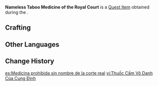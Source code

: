{{Item Infobox
|id           = 120246
|image        = Item Nameless Taboo Medicine of the Royal Court.png
|type         = Quest Items
|group        = 
|description  = The smell of this stings your nose and will not easily fade. According to the records, this medicine requires the power of the God of Wisdom to awaken the addled mind. Perhaps it might be able to resist the "curse."
|source1      = [[Fortune-Mocking Pedigree]]
}}
'''Nameless Taboo Medicine of the Royal Court''' is a [[Quest Item]] obtained during the {{Quest|Fortune-Mocking Pedigree}}.

==Crafting==
{{Recipe
|type             = Crafting
|Strange Mushroom = 2
|Kalpalata Lotus  = 1
|Sumeru Rose      = 1
|sort             = Strange Mushroom;Kalpalata Lotus;Sumeru Rose
}}

==Other Languages==
{{Other Languages
|default_hidden = 1
|en      = Nameless Taboo Medicine of the Royal Court
|zhs     = 无名的王庭禁药
|zhs_rm  = Wúmíng de Wángtíng Jìnyào
|zht     = 無名的王庭禁藥
|zht_rm  = Wúmíng de Wángtíng Jìnyào
|ja      = 名もなき王庭禁薬
|ja_rm   = Namonaki Outei Kinyaku
|ko      = 궁중에서 금지된 이름 없는 약
|es      = Medicina prohibida sin nombre de la corte real
|fr      = Médicament tabou et anonyme de la cour royale
|ru      = Запретное безымянное лекарство королевского двора
|th      = ยาต้องห้ามนิรนามแห่งราชสำนัก
|th_rm   = 
|vi      = Thuốc Cấm Vô Danh Của Cung Đình
|de      = Namenlose, verbotene Medizin des Königshofs
|id      = Obat Terlarang Tanpa Nama dari Kerajaan
|pt      = Remédio Proibido Sem Nome da Corte Real
|tr      = Kraliyetin İsimsiz Yasaklı İlacı
|it      = Medicina proibita senza nome della Corte regia
}}

==Change History==
{{Change History|3.5}}

[[es:Medicina prohibida sin nombre de la corte real]]
[[vi:Thuốc Cấm Vô Danh Của Cung Đình]]